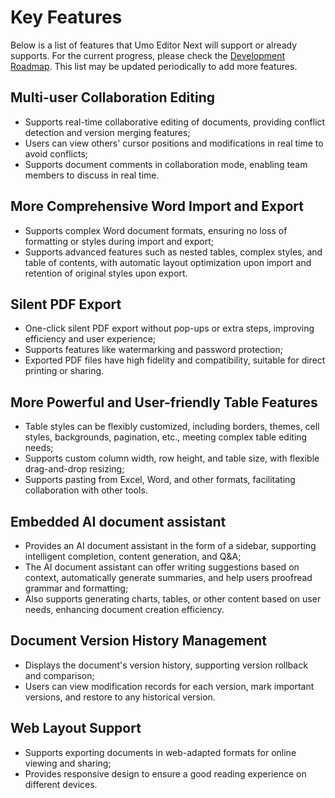 # Key Features

Below is a list of features that Umo Editor Next will support or already supports. For the current progress, please check the [Development Roadmap](./roadmap). This list may be updated periodically to add more features.

## Multi-user Collaboration Editing

- Supports real-time collaborative editing of documents, providing conflict detection and version merging features;
- Users can view others' cursor positions and modifications in real time to avoid conflicts;
- Supports document comments in collaboration mode, enabling team members to discuss in real time.

## More Comprehensive Word Import and Export

- Supports complex Word document formats, ensuring no loss of formatting or styles during import and export;
- Supports advanced features such as nested tables, complex styles, and table of contents, with automatic layout optimization upon import and retention of original styles upon export.

## Silent PDF Export

- One-click silent PDF export without pop-ups or extra steps, improving efficiency and user experience;
- Supports features like watermarking and password protection;
- Exported PDF files have high fidelity and compatibility, suitable for direct printing or sharing.

## More Powerful and User-friendly Table Features

- Table styles can be flexibly customized, including borders, themes, cell styles, backgrounds, pagination, etc., meeting complex table editing needs;
- Supports custom column width, row height, and table size, with flexible drag-and-drop resizing;
- Supports pasting from Excel, Word, and other formats, facilitating collaboration with other tools.

## Embedded AI document assistant

- Provides an AI document assistant in the form of a sidebar, supporting intelligent completion, content generation, and Q&A;
- The AI document assistant can offer writing suggestions based on context, automatically generate summaries, and help users proofread grammar and formatting;
- Also supports generating charts, tables, or other content based on user needs, enhancing document creation efficiency.

## Document Version History Management

- Displays the document's version history, supporting version rollback and comparison;
- Users can view modification records for each version, mark important versions, and restore to any historical version.

## Web Layout Support

- Supports exporting documents in web-adapted formats for online viewing and sharing;
- Provides responsive design to ensure a good reading experience on different devices.